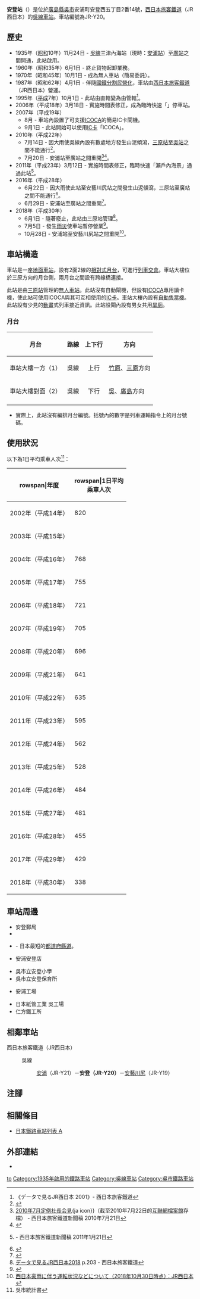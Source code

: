 {{NoteTA
|T=zh-hans:安登站;zh-hk:安登站;zh-tw:安登車站;
|1=zh-hans:安登站;zh-hk:安登站;zh-tw:安登車站;
}}
{{Infobox station
|公司色 = #0072bc
|站名 = 安登
|圖片 = 
|圖片說明 = 
|日文原名 = 安登
|平假名 = あと
|羅馬拼音 = Ato
|副站名 = 
|電報略號 = アト
|所在地 = {{JPN}}[[廣島縣|廣島縣]][[吳市|吳市]]安浦町安登西五丁目2番14號
|座標 = {{coord|34|15|15.4|N|132|43|21.1|E|type:railwaystation_region:JP-24|display=inline,title}}
|車站構造 = [[地面車站|地面車站]]
|月台配置 = 2面2線
|啟用年月日 = 1935年（[[昭和|昭和]]10年）11月24日
|廢站年月日 = 
|乘客人數 = 338
|上下車人次 = 
|統計年度 = 2018
|轉車 = 
|全寬備註 = [[無人車站|無人車站]]<br />設有自動售票機
|adjacent = {{Adjacent stations|system=西日本旅客鐵道|line=HY|left=安浦|right=安藝川尻|note-left=JR-Y21<br>4.5km|note-mid=JR-Y20<br>距離[[三原站_(日本)|三原]]48.7km|note-right=JR-Y19<br>4.1km}}
}}
'''安登站'''（{{jpn|j=安登駅|hg=あとえき|rm=Ato eki|f=y}}）是位於[[廣島縣|廣島縣]][[吳市|吳市]]安浦町安登西五丁目2番14號，[[西日本旅客鐵道|西日本旅客鐵道]]（JR西日本）的[[吳線|吳線]][[鐵路車站|車站]]。車站編號為JR-Y20。

== 歷史 ==
* 1935年（[[昭和|昭和]]10年）11月24日 - [[吳線|吳線]]三津內海站（現時：[[安浦站|安浦站]]）至[[廣站|廣站]]之間開通，此站啟用。
* 1960年（昭和35年）6月1日 - 終止貨物起卸業務。
* 1970年（昭和45年）10月1日 - 成為無人車站（簡易委託）。
* 1987年（昭和62年）4月1日 - 伴隨[[國鐵分割民營化|國鐵分割民營化]]，車站由[[西日本旅客鐵道|西日本旅客鐵道]]（JR西日本）營運。
* 1995年（[[平成|平成]]7年）10月1日 - 此站由{{Translink|ja|西日本旅客鉄道広島支社|西日本旅客鐵道廣島分社|廣島分社}}直轄變為由{{Translink|ja|三原地域鉄道部|三原地域鐵道部}}管轄<ref>《データで見るJR西日本 2001》- 西日本旅客鐵道</ref>。
* 2006年（平成18年）3月18日 - 實施時間表修正，成為臨時快速「{{Translink|ja|瀬戸内マリンビュー|瀨戶內海景號列車|瀨戶內海景}}」停車站。
* 2007年（平成19年）
** 8月 - 車站內設置了可支援[[ICOCA|ICOCA]]的簡易IC卡閘機。
** 9月1日 - 此站開始可以使用[[IC卡|IC卡]]「ICOCA」。
* 2010年（平成22年）
** 7月14日 - 因大雨使吳線內設有數處地方發生山泥傾瀉，[[三原站_(日本)|三原站]]至[[吳站|吳站]]之間不能通行<ref>{{Cite news |url=http://www.chugoku-np.co.jp/News/Tn201007170022.html |title=JR呉線部分運休で国道渋滞 |newspaper=中國新聞 |publisher=中國新聞社 |date=2010-07-17 |archiveurl=https://web.archive.org/web/20100721160338/http://www.chugoku-np.co.jp/News/Tn201007170022.html |archivedate=2010-07-21 |language=ja |accessdate=2020-12-16 |dead-url=no }}</ref>。
** 7月20日 - 安浦站至廣站之間重開<ref>[https://web.archive.org/web/20100722182139/http://www.westjr.co.jp/news/newslist/article/1174899_799.html 2010年7月定例社長会見]{ja icon}}（截至2010年7月22日的[[互聯網檔案館|互聯網檔案館]]存檔） - 西日本旅客鐵道新聞稿 2010年7月21日</ref><ref>{{Cite journal|date = 2010年10月号 |title = Railway Topics |journal = {{Translink|ja|鉄道ジャーナル|鐵道畫刊}} |volume = 44 |issue = 10 |pages = 150-151 |publisher = 鐵道畫刊社 |language=ja}}</ref>。
* 2011年（平成23年）3月12日 - 實施時間表修正，臨時快速「瀨戶內海景」通過此站<ref>{{PDFlink|[http://www.westjr.co.jp/ICSFiles/afieldfile/2011/01/21/20110121_hiroshima.pdf 平成23年春の臨時列車について]}}{{ja icon}} - 西日本旅客鐵道新聞稿 2011年1月21日</ref>。
* 2016年（平成28年）
** 6月22日 - 因大雨使此站至安藝川尻站之間發生山泥傾瀉，三原站至廣站之間不能通行<ref name="milt001136160">{{Cite web|url=http://www.mlit.go.jp/common/001136160.pdf#page=19|title=6月19日から続く梅雨前線等による被害状況等について（第6報）|publisher=国土交通省|date=2016-06-27|format=PDF|accessdate=2016-06-29|language=ja|archive-date=2016-08-06|archive-url=https://web.archive.org/web/20160806113340/http://www.mlit.go.jp/common/001136160.pdf#page=19|dead-url=no}}</ref>。
** 6月29日 - 安浦站至廣站之間重開<ref name="milt001136488">{{Cite web|url=http://www.mlit.go.jp/common/001136488.pdf#page=20|title=6月19日から続く梅雨前線等による被害状況等について（第8報）|publisher=国土交通省|date=2016-06-29|format=PDF|accessdate=2016-06-30|language=ja|archive-date=2016-08-06|archive-url=https://web.archive.org/web/20160806202841/http://www.mlit.go.jp/common/001136488.pdf#page=20|dead-url=no}}</ref>。
* 2018年（平成30年）
** 6月1日 - 隨著{{Translink|ja|三原地域鉄道部|三原地域鐵道部}}廢止，此站由三原站管理<ref>[http://www.westjr.co.jp/company/info/issue/data/pdf/data2018_25.pdf データで見るJR西日本2018] {{Wayback|url=http://www.westjr.co.jp/company/info/issue/data/pdf/data2018_25.pdf |date=20180923124236 }}{{ja icon}} p.203 - 西日本旅客鐵道</ref>。
** 7月5日 - 發生[[2018年7月西日本豪雨|雨災]]使車站暫停營業<ref name="milt001243188">{{Cite web|url=http://www.mlit.go.jp/common/001243188.pdf#page=50|title=平成30年台風第7号及び前線等による被害状況等について（第7報）|publisher=国土交通省|date=2018-07-07|format=PDF|accessdate=2018-07-23|language=ja|archive-date=2021-01-01|archive-url=https://web.archive.org/web/20210101042427/https://www.mlit.go.jp/common/001243188.pdf#page=50|dead-url=no}}</ref>。
** 10月28日 - 安浦站至安藝川尻站之間重開<ref>[http://www.westjr.co.jp/press/article/2018/10/page_13327.html 西日本豪雨に伴う運転状況などについて（2018年10月30日時点）：JR西日本] {{Wayback|url=http://www.westjr.co.jp/press/article/2018/10/page_13327.html |date=20181030101815 }}{{ja icon}}</ref>。

== 車站構造 ==
車站是一座[[地面車站|地面車站]]，設有2面2線的[[相對式月台|相對式月台]]，可進行[[列車交會|列車交會]]。車站大樓位於三原方向的月台側，兩月台之間設有跨線橋連接。

此站是由[[三原站_(日本)|三原站]]管理的[[無人車站|無人車站]]。此站沒有自動閘機，但設有[[ICOCA|ICOCA]]專用讀卡機，使此站可使用ICOCA與其可互相使用的[[IC卡|IC卡]]。車站大樓內設有[[自動售票機|自動售票機]]。此站設有少見的[[動畫|動畫]]式列車接近資訊。此站設閘內設有男女共用[[旱廁|旱廁]]。

=== 月台 ===
{| rules="rows" class="wikitable"
!月台!!路線!!上下行!!方向
|-
! 車站大樓一方（1）
|{{JR西路線記号|H|Y}} 吳線
| style="text-align:center" | 上行
|[[竹原站|竹原]]、[[三原站_(日本)|三原]]方向
|-
! 車站大樓對面（2）
|{{JR西路線記号|H|Y}} 吳線
| style="text-align:center" | 下行
|[[吳站|吳]]、[[廣島站|廣島]]方向
|-
|}
<!-- 上記の方面表記は駅掲示時刻表の表記に合わせた --->
*實際上，此站沒有編排月台編號。括號內的數字是列車運輸指令上的月台號碼。

== 使用狀況 ==
以下為1日平均乘車人次<ref>吳市統計書</ref>：
{| class="wikitable" style="text-align:right;"
|-
!rowspan|年度
!rowspan|1日平均<br>乘車人次
|-
|2002年（平成14年）
|820<!--「飲食・小売の出店を科学する出店戦略情報局」のアーカイブより-->
|-
|2003年（平成15年）
|
|-
|2004年（平成16年）
|768
|-
|2005年（平成17年）
|755
|-
|2006年（平成18年）
|721
|-
|2007年（平成19年）
|705
|-
|2008年（平成20年）
|696
|-
|2009年（平成21年）
|641
|-
|2010年（平成22年）
|635
|-
|2011年（平成23年）
|595
|-
|2012年（平成24年）
|562
|-
|2013年（平成25年）
|528
|-
|2014年（平成26年）
|484
|-
|2015年（平成27年）
|481
|-
|2016年（平成28年）
|455
|-
|2017年（平成29年）
|429
|-
|2018年（平成30年）
|338
|}

== 車站周邊 ==
* 安登郵局
* {{Translink|ja|国道185号|國道185號}}
* {{Translink|ja|広島県道204号安登停車場線|廣島縣道204號安登停車場線}} - 日本最短的[[日本都道府縣道|都道府縣道]]。
* {{Translink|ja|エディオン|EDION}}安浦安登店
* 吳市立安登小學
* 吳市立安登保育所
* {{Translink|ja|ダイクレ|大吳}} 安浦工場
* 日本紙管工業 吳工場
* 仁方鐵工所

== 相鄰車站 ==
; 西日本旅客鐵道（JR西日本）
: {{JR西路線記号|H|Y}} 吳線
:: [[安浦站|安浦]]（JR-Y21）－'''安登（JR-Y20）'''－[[安藝川尻站|安藝川尻]]（JR-Y19）
== 注腳 ==
{{Reflist}}
== 相關條目 ==
* [[日本鐵路車站列表_A|日本鐵路車站列表 A]]
== 外部連結 ==
* {{外部連結/JR西日本車站|0801510|安登}}{{ja icon}}
{{吳線}}
{{DEFAULTSORT:Ato}}
[[Category:日本鐵路車站_A|to]]
[[Category:1935年啟用的鐵路車站|Category:1935年啟用的鐵路車站]]
[[Category:吳線車站|Category:吳線車站]]
[[Category:吳市鐵路車站|Category:吳市鐵路車站]]